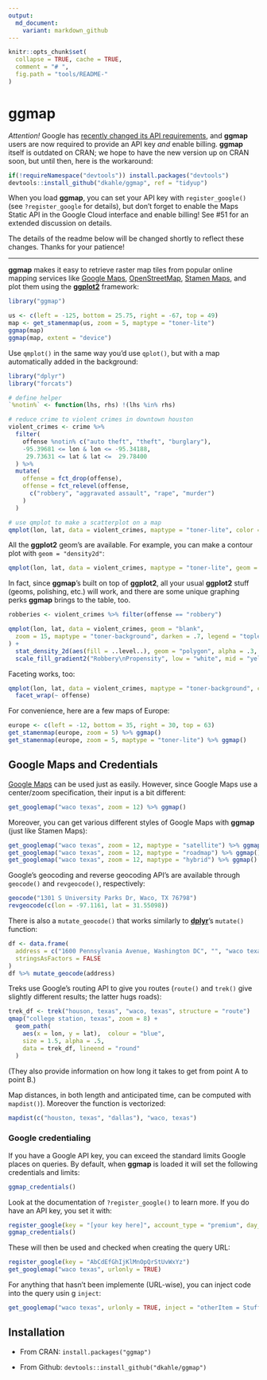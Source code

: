 ```yaml
---
output:
  md_document:
    variant: markdown_github
---
```


<!-- README.md is generated from README.Rmd. Please edit that file -->

```r
knitr::opts_chunk$set(
  collapse = TRUE, cache = TRUE,
  comment = "# ",
  fig.path = "tools/README-"
)
```

# ggmap

_Attention!_ Google has [recently changed its API requirements](https://developers.google.com/maps/documentation/geocoding/usage-and-billing), and __ggmap__ users are now required to provide an API key _and_ enable billing. __ggmap__ itself is outdated on CRAN; we hope to have the new version up on CRAN soon, but until then, here is the workaround:
```r
if(!requireNamespace("devtools")) install.packages("devtools")
devtools::install_github("dkahle/ggmap", ref = "tidyup")
```
When you load __ggmap__, you can set your API key with `register_google()` (see `?register_google` for details), but don't forget to enable the Maps Static API in the Google Cloud interface and enable billing! See #51 for an extended discussion on details.

The details of the readme below will be changed shortly to reflect these changes. Thanks for your patience!

<hr>

__ggmap__ makes it easy to retrieve raster map tiles from popular online mapping services like [Google Maps](https://developers.google.com/maps/documentation/static-maps/?hl=en), [OpenStreetMap](https://www.openstreetmap.org), [Stamen Maps](http://maps.stamen.com), and plot them using the [__ggplot2__](https://github.com/tidyverse/ggplot2) framework:

```r
library("ggmap")

us <- c(left = -125, bottom = 25.75, right = -67, top = 49)
map <- get_stamenmap(us, zoom = 5, maptype = "toner-lite")
ggmap(map)
ggmap(map, extent = "device")
```

Use `qmplot()` in the same way you'd use `qplot()`, but with a map automatically added in the background:

```r
library("dplyr")
library("forcats")

# define helper
`%notin%` <- function(lhs, rhs) !(lhs %in% rhs)

# reduce crime to violent crimes in downtown houston
violent_crimes <- crime %>% 
  filter(
    offense %notin% c("auto theft", "theft", "burglary"),
    -95.39681 <= lon & lon <= -95.34188,
     29.73631 <= lat & lat <=  29.78400
  ) %>% 
  mutate(
    offense = fct_drop(offense),
    offense = fct_relevel(offense, 
      c("robbery", "aggravated assault", "rape", "murder")
    )
  )

# use qmplot to make a scatterplot on a map
qmplot(lon, lat, data = violent_crimes, maptype = "toner-lite", color = I("red"))
```

All the __ggplot2__ geom's are available.  For example, you can make a contour plot with `geom = "density2d"`:

```r
qmplot(lon, lat, data = violent_crimes, maptype = "toner-lite", geom = "density2d", color = I("red"))
```

In fact, since __ggmap__'s built on top of __ggplot2__, all your usual __ggplot2__ stuff (geoms, polishing, etc.) will work, and there are some unique graphing perks __ggmap__ brings to the table, too.

```r
robberies <- violent_crimes %>% filter(offense == "robbery")

qmplot(lon, lat, data = violent_crimes, geom = "blank", 
  zoom = 15, maptype = "toner-background", darken = .7, legend = "topleft"
) +
  stat_density_2d(aes(fill = ..level..), geom = "polygon", alpha = .3, color = NA) +
  scale_fill_gradient2("Robbery\nPropensity", low = "white", mid = "yellow", high = "red", midpoint = 650)
```

Faceting works, too:

```r
qmplot(lon, lat, data = violent_crimes, maptype = "toner-background", color = offense) + 
  facet_wrap(~ offense)
```

For convenience, here are a few maps of Europe:

```r
europe <- c(left = -12, bottom = 35, right = 30, top = 63)
get_stamenmap(europe, zoom = 5) %>% ggmap()
get_stamenmap(europe, zoom = 5, maptype = "toner-lite") %>% ggmap()
```





## Google Maps and Credentials

[Google Maps](http://developers.google.com/maps/terms) can be used just as easily.  However, since Google Maps use a center/zoom specification, their input is a bit different:
```r
get_googlemap("waco texas", zoom = 12) %>% ggmap()
```

Moreover, you can get various different styles of Google Maps with __ggmap__ (just like Stamen Maps):
```r
get_googlemap("waco texas", zoom = 12, maptype = "satellite") %>% ggmap()
get_googlemap("waco texas", zoom = 12, maptype = "roadmap") %>% ggmap()
get_googlemap("waco texas", zoom = 12, maptype = "hybrid") %>% ggmap()
```

Google's geocoding and reverse geocoding API's are available through `geocode()` and `revgeocode()`, respectively:
```r
geocode("1301 S University Parks Dr, Waco, TX 76798")
revgeocode(c(lon = -97.1161, lat = 31.55098))
```

There is also a `mutate_geocode()` that works similarly to [__dplyr__](https://github.com/hadley/dplyr)'s `mutate()` function:
```r
df <- data.frame(
  address = c("1600 Pennsylvania Avenue, Washington DC", "", "waco texas"),
  stringsAsFactors = FALSE
)
df %>% mutate_geocode(address)
```


Treks use Google's routing API to give you routes (`route()` and `trek()` give slightly different results; the latter hugs roads):
```r
trek_df <- trek("houson, texas", "waco, texas", structure = "route")
qmap("college station, texas", zoom = 8) +
  geom_path(
    aes(x = lon, y = lat),  colour = "blue",
    size = 1.5, alpha = .5,
    data = trek_df, lineend = "round"
  )
```

(They also provide information on how long it takes to get from point A to point B.)


Map distances, in both length and anticipated time, can be computed with `mapdist()`).  Moreover the function is vectorized:
```r
mapdist(c("houston, texas", "dallas"), "waco, texas")
```



### Google credentialing

If you have a Google API key, you can exceed the standard limits Google places on queries.  By default, when __ggmap__ is loaded it will set the following credentials and limits:
```r
ggmap_credentials()
```
Look at the documentation of `?register_google()` to learn more.  If you do have an API key, you set it with:
```r
register_google(key = "[your key here]", account_type = "premium", day_limit = 100000)
ggmap_credentials()
```
These will then be used and checked when creating the query URL:
```r
register_google(key = "AbCdEfGhIjKlMnOpQrStUvWxYz")
get_googlemap("waco texas", urlonly = TRUE)
```

For anything that hasn't been implemente (URL-wise), you can inject code into the query usin g `inject`:
```r
get_googlemap("waco texas", urlonly = TRUE, inject = "otherItem = Stuff")
```






## Installation

* From CRAN: `install.packages("ggmap")`

* From Github: `devtools::install_github("dkahle/ggmap")`


